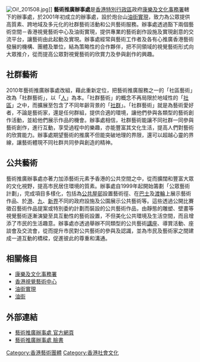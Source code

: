 [[File:Oi!_201508.jpg|thumb]]]]
'''藝術推廣辦事處'''是[[香港特別行政區|香港特別行政區]]政府[[康樂及文化事務署|康樂及文化事務署]]轄下的辦事處，於2001年初成立的辦事處，設於炮台山[[油街實現|油街實現]]，致力為公眾提供高質素、跨地域及多元化的社群藝術活動和公共藝術服務。辦事處透過豁下兩個藝術空間－香港視覺藝術中心及油街實現，提供專業的藝術創作設施及實現創意的交流平台，讓藝術由此起動及實現。辦事處經常與藝術工作者及各有心推廣香港藝術發展的機構、團體及單位，結為策略性的合作夥伴，把不同領域的視覺藝術形式向大眾推介，從而提高公眾對視覺藝術的欣賞力及參與創作的興趣。

== 社群藝術 == 
2010年藝術推廣辦事處改組，藉此重新定位，把藝術推廣服務之一的「社區藝術」改為「社群藝術」，以「[[人|人]]」為本。「社群藝術」的概念不再局限於地域性的「[[社區|社區]]」之中，而擴展至包含了不同年齡背景的「[[社群|社群]]」。「社群藝術」就是為藝術愛好者，不論是藝術家，還是任何群組，提供合適的環境，讓他們參與各類型的藝術創作活動，並給他們展示作品的機會。辦事處相信，社群藝術能讓不同社群一同參與藝術創作，進行互動，享受過程中的樂趣，亦能豐富其文化生活，提高人們對藝術的欣賞能力。辦事處期望藝術的推廣不但能突破地理的界限，還可以超越心靈的界線，讓藝術體現不同社群共同參與創造的精神。

== 公共藝術 ==
藝術推廣辦事處亦著力加添藝術元素予香港的公共空間之中，從而擴闊和豐富大眾的文化視野，提高市民居住環境的質素。辦事處自1999年起開始籌劃「公眾藝術計劃」，完成項目多樣化，包括為[[公共屋邨|公共屋邨]]設置藝術徑、在[[巴士|巴士]]及[[渡輪|渡輪]]上展示藝術作品、於[[香港島|港]]、[[九龍|九]]、[[新界|新界]]不同的政府設施及公園展示公共藝術等。這些透過公開比賽徵召藝術作品提案或特別委約計劃而裝設的公共藝術作品，由靜態的雕塑、壁畫等視覺藝術逐漸演變至具互動性的藝術設置，不但美化公共環境及生活空間，而且增添了市民的生活趣意。辦事處亦透過舉辦不同類型的公共藝術[[講座|講座]]、導賞活動、座談會及交流會，從而提升市民對公共藝術的參與及認識，並為市民及藝術家之間建成一道互動的橋樑，促進彼此的尊重和溝通。

== 相關條目 ==
*[[康樂及文化事務署|康樂及文化事務署]]
*[[香港視覺藝術中心|香港視覺藝術中心]]
*[[油街實現|油街實現]]
*[[油街|油街]]

== 外部連結 ==
*[http://www.lcsd.gov.hk/apo/  藝術推廣辦事處 官方網頁]{{Wayback|url=http://www.lcsd.gov.hk/apo/ |date=20130727110028 }}
*[http://www.facebook.com/apo.hk 藝術推廣辦事處 臉書] {{Wayback|url=http://www.facebook.com/apo.hk |date=20191015041924 }}

[[Category:香港藝術團體|Category:香港藝術團體]]
[[Category:香港社會文化|Category:香港社會文化]]